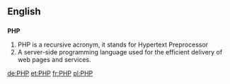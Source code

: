 ==English==
==={{initialism}}===
'''PHP'''

{{wikipedia}}
# PHP is a recursive acronym, it stands for Hypertext Preprocessor
#A server-side programming language used for the efficient delivery of web pages and services.
[[de:PHP]]
[[et:PHP]]
[[fr:PHP]]
[[pl:PHP]]